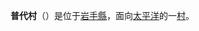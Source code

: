 {{日本町村|
自治體名=普代|
町村=村|
圖像=[[File:Fudaihama_in_Fudai,_Iwate,_Japan.jpg|240px]]|
圖像說明=[[普代濱海灘|普代濱海灘]]（普代濱[[海水浴場|海水浴場]]）|
町村章=[[File:Emblem_of_Fudai,_Iwate.svg|100px]]|
日文原名=普代村|
平假名=ふだいむら|
羅馬字拼音=Fudai-mura|
都道府縣=岩手縣|
支廳=|
郡=下閉伊郡|
編號=03485-1|
面積=69.66|
邊界未定=|
人口=2,944|
統計時間=2013年7月1日|
自治體=[[下閉伊郡|下閉伊郡]]：[[岩泉町|岩泉町]]、[[田野畑村|田野畑村]]<br />[[九戶郡|九戶郡]]：[[野田村|野田村]]|
樹=[[槐|槐]]|
花=濱百合|
鳥=[[暗綠背鸕鶿|暗綠背鸕鶿]]|
其他象徵物=|
其他象徵=|
首長=柾屋伸夫|
議員數=10|
郵遞區號=028-8392|
所在地=下閉伊郡普代村第9地割13番地2|
電話號碼=194-35-2111|
外部連結=http://www.vill.fudai.iwate.jp/|
經度=|
緯度=|
地圖=|
註記=
}}
'''普代村'''（{{jpn|j=普代村|hg=ふだいむら|rm=Fudai mura|f=y}}）是位于[[岩手縣|岩手縣]]，面向[[太平洋|太平洋]]的一[[村|村]]。
{{岩手縣}}{{Authority control}}
